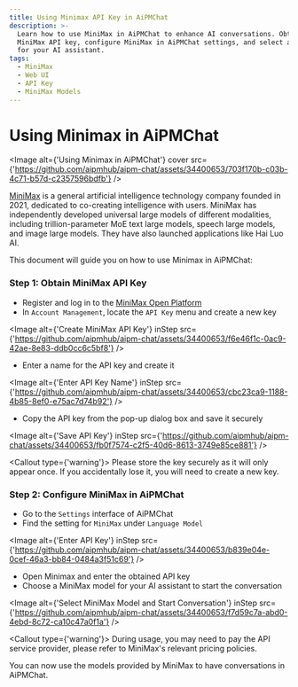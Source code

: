 ```yaml
---
title: Using Minimax API Key in AiPMChat
description: >-
  Learn how to use MiniMax in AiPMChat to enhance AI conversations. Obtain
  MiniMax API key, configure MiniMax in AiPMChat settings, and select a model
  for your AI assistant.
tags:
  - MiniMax
  - Web UI
  - API Key
  - MiniMax Models
---
```


# Using Minimax in AiPMChat

<Image
  alt={'Using Minimax in AiPMChat'}
  cover
  src={'https://github.com/aipmhub/aipm-chat/assets/34400653/703f170b-c03b-4c71-b57d-c2357596bdfb'}
/>

[MiniMax](https://www.minimaxi.com/) is a general artificial intelligence technology company founded in 2021, dedicated to co-creating intelligence with users. MiniMax has independently developed universal large models of different modalities, including trillion-parameter MoE text large models, speech large models, and image large models. They have also launched applications like Hai Luo AI.

This document will guide you on how to use Minimax in AiPMChat:

<Steps>

### Step 1: Obtain MiniMax API Key

- Register and log in to the [MiniMax Open Platform](https://www.minimaxi.com/platform)
- In `Account Management`, locate the `API Key` menu and create a new key

<Image
  alt={'Create MiniMax API Key'}
  inStep
  src={'https://github.com/aipmhub/aipm-chat/assets/34400653/f6e46f1c-0ac9-42ae-8e83-ddb0cc6c5bf8'}
/>

- Enter a name for the API key and create it

<Image
  alt={'Enter API Key Name'}
  inStep
  src={'https://github.com/aipmhub/aipm-chat/assets/34400653/cbc23ca9-1188-4b85-8ef0-e75ac7d74b92'}
/>

- Copy the API key from the pop-up dialog box and save it securely

<Image
  alt={'Save API Key'}
  inStep
  src={'https://github.com/aipmhub/aipm-chat/assets/34400653/fb0f7574-c2f5-40d6-8613-3749e85ce881'}
/>

<Callout type={'warning'}>
  Please store the key securely as it will only appear once. If you accidentally lose it, you will
  need to create a new key.
</Callout>

### Step 2: Configure MiniMax in AiPMChat

- Go to the `Settings` interface of AiPMChat
- Find the setting for `MiniMax` under `Language Model`

<Image
  alt={'Enter API Key'}
  inStep
  src={'https://github.com/aipmhub/aipm-chat/assets/34400653/b839e04e-0cef-46a3-bb84-0484a3f51c69'}
/>

- Open Minimax and enter the obtained API key
- Choose a MiniMax model for your AI assistant to start the conversation

<Image
  alt={'Select MiniMax Model and Start Conversation'}
  inStep
  src={'https://github.com/aipmhub/aipm-chat/assets/34400653/f7d59c7a-abd0-4ebd-8c72-ca10c47a0f1a'}
/>

<Callout type={'warning'}>
  During usage, you may need to pay the API service provider, please refer to MiniMax's relevant
  pricing policies.
</Callout>

</Steps>

You can now use the models provided by MiniMax to have conversations in AiPMChat.
